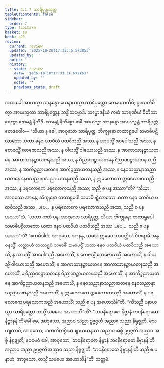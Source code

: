```yaml
---
title: 1.1.7 သာရိပုတ္တသုတ္တ
tableOfContents: false
sidebar:
  order: 7
type: tipitaka
basket: su
book: a10
review:
  current: review
  updated: '2025-10-20T17:32:16.573853'
  updated_by: ''
  notes: ''
  history:
  - state: review
    date: '2025-10-20T17:32:16.573853'
    updated_by: ''
    notes: ''
    previous_state: draft
---
```



<DynamicBreadcrumb />


<ReviewStatus review={frontmatter.review} showDetails={true} />

<HypothesisAnnotation frontmatter={frontmatter} />

<Division number="7" book="a10" e="ch" v="17" p="263">

<Paragraph number="30" book="a10">
အထ ခေါ အာယသ္မာ အာနန္ဒော ယေနာယသ္မာ သာရိပုတ္တော တေနုပသင်္ကမိ; ဥပသင်္ကမိတွာ အာယသ္မတာ သာရိပုတ္တေန သဒ္ဓိံ သမ္မောဒိ. သမ္မောဒနီယံ ကထံ သာရဏီယံ ဝီတိသာရေတွာ ဧကမန္တံ နိသီဒိ. ဧကမန္တံ နိသိန္နော ခေါ အာယသ္မာ အာနန္ဒော အာယသ္မန္တံ သာရိပုတ္တံ ဧတဒဝေါစ—
</Paragraph>

<Paragraph number="31" book="a10">
“သိယာ နု ခေါ, အာဝုသော သာရိပုတ္တ, ဘိက္ခုနော တထာရူပေါ သမာဓိပဋိလာဘော ယထာ နေဝ ပထဝိယံ ပထဝိသညီ အဿ, န အာပသ္မိံ အာပေါသညီ အဿ, န တေဇသ္မိံ တေဇောသညီ အဿ, န ဝါယသ္မိံ ဝါယောသညီ အဿ, န အာကာသာနဉ္စာယတနေ အာကာသာနဉ္စာယတနသညီ အဿ, န ဝိညာဏဉ္စာယတနေ ဝိညာဏဉ္စာယတနသညီ အဿ, န အာကိဉ္စညာယတနေ အာကိဉ္စညာယတနသညီ အဿ, န နေဝသညာနာသညာယတနေ နေဝသညာနာသညာယတနသညီ အဿ, န ဣဓလောကေ ဣဓလောကသညီ အဿ, န ပရလောကေ ပရလောကသညီ အဿ; သညီ စ ပန အဿာ”တိ?
</Paragraph>

<Paragraph number="32" book="a10">
“သိယာ, အာဝုသော အာနန္ဒ, ဘိက္ခုနော တထာရူပေါ သမာဓိပဋိလာဘော ယထာ နေဝ ပထဝိယံ ပထဝိသညီ အဿ …ပေ…  န ပရလောကေ ပရလောကသညီ အဿ; သညီ စ ပန အဿာ”တိ.
</Paragraph>

<Paragraph number="33" book="a10">
“ယထာ ကထံ ပန, အာဝုသော သာရိပုတ္တ, သိယာ ဘိက္ခုနော တထာရူပေါ သမာဓိပဋိလာဘော ယထာ နေဝ ပထဝိယံ ပထဝိသညီ အဿ …ပေ…  သညီ စ ပန အဿာ”တိ? “ဧကမိဒါဟံ, အာဝုသော အာနန္ဒ, သမယံ ဣဓေဝ သာဝတ္ထိယံ ဝိဟရာမိ အန္ဓဝနသ္မိံ. တတ္ထာဟံ တထာရူပံ သမာဓိံ သမာပဇ္ဇိံ ယထာ နေဝ ပထဝိယံ ပထဝိသညီ အဟောသိံ, န အာပသ္မိံ အာပေါသညီ အဟောသိံ, န တေဇသ္မိံ တေဇောသညီ အဟောသိံ, န ဝါယသ္မိံ ဝါယောသညီ အဟောသိံ, န အာကာသာနဉ္စာယတနေ အာကာသာနဉ္စာယတနသညီ အဟောသိံ, န ဝိညာဏဉ္စာယတနေ ဝိညာဏဉ္စာယတနသညီ အဟောသိံ, န အာကိဉ္စညာယတနေ အာကိဉ္စညာယတနသညီ အဟောသိံ, န နေဝသညာနာသညာယတနေ နေဝသညာနာသညာယတနသညီ အဟောသိံ, န ဣဓလောကေ ဣဓလောကသညီ အဟောသိံ, န ပရလောကေ ပရလောကသညီ အဟောသိံ; သညီ စ ပန အဟောသိန်”တိ.
</Paragraph>

<Paragraph number="34" book="a10">
“ကိံသညီ ပနာယသ္မာ သာရိပုတ္တော တသ္မိံ သမယေ အဟောသီ”တိ? “‘ဘဝနိရောဓော နိဗ္ဗာနံ ဘဝနိရောဓော နိဗ္ဗာနန်’တိ ခေါ မေ, အာဝုသော, အညာဝ သညာ ဥပ္ပဇ္ဇတိ အညာဝ သညာ နိရုဇ္ဈတိ. သေယျထာပိ, အာဝုသော, သကလိကဂ္ဂိဿ ဈာယမာနဿ အညာဝ အစ္စိ ဥပ္ပဇ္ဇတိ အညာဝ အစ္စိ နိရုဇ္ဈတိ; ဧဝမေဝံ ခေါ, အာဝုသော, ‘ဘဝနိရောဓော နိဗ္ဗာနံ ဘဝနိရောဓော နိဗ္ဗာနန်’တိ အညာဝ သညာ ဥပ္ပဇ္ဇတိ အညာဝ သညာ နိရုဇ္ဈတိ. ‘ဘဝနိရောဓော နိဗ္ဗာနန်’တိ သညီ စ ပနာဟံ, အာဝုသော, တသ္မိံ သမယေ အဟောသိန်”တိ.

</Paragraph>
</Division>

<Paragraph number="35" type="center" book="a10">
သတ္တမံ.
</Paragraph>